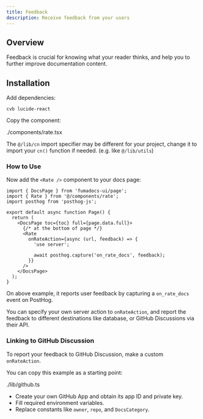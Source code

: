 ```yaml
---
title: Feedback
description: Receive feedback from your users
---
```


## Overview

Feedback is crucial for knowing what your reader thinks, and help you to further improve documentation content.

## Installation

Add dependencies:

```package-install
cvb lucide-react
```

Copy the component:

<include cwd meta='title="components/rate.tsx"'>
  ./components/rate.tsx
</include>

The `@/lib/cn` import specifier may be different for your project, change it to import your `cn()` function if needed. (e.g. like `@/lib/utils`)

### How to Use

Now add the `<Rate />` component to your docs page:

```tsx
import { DocsPage } from 'fumadocs-ui/page';
import { Rate } from '@/components/rate';
import posthog from 'posthog-js';

export default async function Page() {
  return (
    <DocsPage toc={toc} full={page.data.full}>
      {/* at the bottom of page */}
      <Rate
        onRateAction={async (url, feedback) => {
          'use server';

          await posthog.capture('on_rate_docs', feedback);
        }}
      />
    </DocsPage>
  );
}
```

On above example, it reports user feedback by capturing a `on_rate_docs` event on PostHog.

You can specify your own server action to `onRateAction`, and report the feedback to different destinations like database, or GitHub Discussions via their API.

### Linking to GitHub Discussion

To report your feedback to GitHub Discussion, make a custom `onRateAction`.

You can copy this example as a starting point:

<include cwd meta="lib/github.ts">
  ./lib/github.ts
</include>

- Create your own GitHub App and obtain its app ID and private key.
- Fill required environment variables.
- Replace constants like `owner`, `repo`, and `DocsCategory`.
